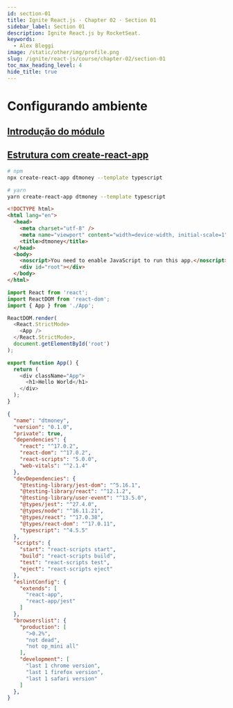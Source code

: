 ```yaml
---
id: section-01
title: Ignite React.js · Chapter 02 · Section 01
sidebar_label: Section 01
description: Ignite React.js by RocketSeat.
keywords:
  - Alex Bleggi
image: /static/other/img/profile.png
slug: /ignite/react-js/course/chapter-02/section-01
toc_max_heading_level: 4
hide_title: true
---
```



# Configurando ambiente

## [Introdução do módulo](https://app.rocketseat.com.br/node/chapter-ii-1/group/estrutura-da-aplicacao-1/lesson/introducao-do-modulo-2)

## [Estrutura com create-react-app](https://app.rocketseat.com.br/node/chapter-ii-1/group/estrutura-da-aplicacao-1/lesson/estrutura-com-create-react-app)

```bash
# npm
npx create-react-app dtmoney --template typescript

# yarn
yarn create-react-app dtmoney --template typescript
```

```html {1-12} title="public/index.html"
<!DOCTYPE html>
<html lang="en">
  <head>
    <meta charset="utf-8" />
    <meta name="viewport" content="width=device-width, initial-scale=1" />
    <title>dtmoney</title>
  </head>
  <body>
    <noscript>You need to enable JavaScript to run this app.</noscript>
    <div id="root"></div>
  </body>
</html>
```

```typescript {1-10} title="src/index.tsx"
import React from 'react';
import ReactDOM from 'react-dom';
import { App } from './App';

ReactDOM.render(
  <React.StrictMode>
    <App />
  </React.StrictMode>,
  document.getElementById('root')
);
```

```typescript {1-7} title="src/App.tsx"
export function App() {
  return (
    <div className="App">
      <h1>Hello World</h1>
    </div>
  );
}
```

```json {11-20} title="package.json"
{
  "name": "dtmoney",
  "version": "0.1.0",
  "private": true,
  "dependencies": {
    "react": "^17.0.2",
    "react-dom": "^17.0.2",
    "react-scripts": "5.0.0",
    "web-vitals": "^2.1.4"
  },
  "devDependencies": {
    "@testing-library/jest-dom": "^5.16.1",
    "@testing-library/react": "^12.1.2",
    "@testing-library/user-event": "^13.5.0",
    "@types/jest": "^27.4.0",
    "@types/node": "^16.11.21",
    "@types/react": "^17.0.38",
    "@types/react-dom": "^17.0.11",
    "typescript": "^4.5.5"
  },
  "scripts": {
    "start": "react-scripts start",
    "build": "react-scripts build",
    "test": "react-scripts test",
    "eject": "react-scripts eject"
  },
  "eslintConfig": {
    "extends": [
      "react-app",
      "react-app/jest"
    ]
  },
  "browserslist": {
    "production": [
      ">0.2%",
      "not dead",
      "not op_mini all"
    ],
    "development": [
      "last 1 chrome version",
      "last 1 firefox version",
      "last 1 safari version"
    ]
  },
}
```

